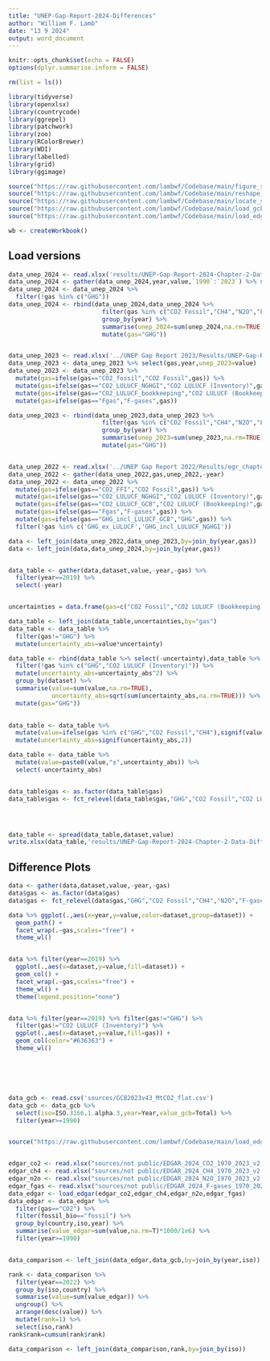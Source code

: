 ```yaml
---
title: "UNEP-Gap-Report-2024-Differences"
author: "William F. Lamb"
date: "13 9 2024"
output: word_document
---
```


```r

knitr::opts_chunk$set(echo = FALSE)
options(dplyr.summarise.inform = FALSE)

rm(list = ls())

library(tidyverse)
library(openxlsx)
library(countrycode)
library(ggrepel)
library(patchwork)
library(zoo)
library(RColorBrewer)
library(WDI)
library(labelled)
library(grid)
library(ggimage)

source("https://raw.githubusercontent.com/lambwf/Codebase/main/figure_style.R")
source("https://raw.githubusercontent.com/lambwf/Codebase/main/reshape_with_labels.R")
source("https://raw.githubusercontent.com/lambwf/Codebase/main/locate_shares.R")
source("https://raw.githubusercontent.com/lambwf/Codebase/main/load_gcb_countries_v2023.R")
source("https://raw.githubusercontent.com/lambwf/Codebase/main/load_edgar_v9.R")

wb <- createWorkbook()

```

## Load versions


```r

data_unep_2024 <- read.xlsx('results/UNEP-Gap-Report-2024-Chapter-2-Data-Global.xlsx',sheet=2)
data_unep_2024 <- gather(data_unep_2024,year,value,`1990`:`2023`) %>% select(gas,year,unep_2024=value) %>% mutate(year=as.numeric(year))
data_unep_2024 <- data_unep_2024 %>% 
  filter(!gas %in% c("GHG"))
data_unep_2024 <- rbind(data_unep_2024,data_unep_2024 %>% 
                          filter(gas %in% c("CO2 Fossil","CH4","N2O","F-gases","CO2 LULUCF (Bookkeeping)")) %>% 
                          group_by(year) %>% 
                          summarise(unep_2024=sum(unep_2024,na.rm=TRUE)) %>% 
                          mutate(gas="GHG"))


data_unep_2023 <- read.xlsx('../UNEP Gap Report 2023/Results/UNEP-Gap-Report-2023-Chapter-2-Global-Data.xlsx',sheet=2)
data_unep_2023 <- data_unep_2023 %>% select(gas,year,unep_2023=value)
data_unep_2023 <- data_unep_2023 %>% 
  mutate(gas=ifelse(gas=="CO2_fossil","CO2 Fossil",gas)) %>% 
  mutate(gas=ifelse(gas=="CO2_LULUCF_NGHGI","CO2 LULUCF (Inventory)",gas)) %>% 
  mutate(gas=ifelse(gas=="CO2_LULUCF_bookkeeping","CO2 LULUCF (Bookkeeping)",gas)) %>% 
  mutate(gas=ifelse(gas=="Fgas","F-gases",gas))

data_unep_2023 <- rbind(data_unep_2023,data_unep_2023 %>% 
                          filter(gas %in% c("CO2 Fossil","CH4","N2O","F-gases","CO2 LULUCF (Bookkeeping)")) %>% 
                          group_by(year) %>% 
                          summarise(unep_2023=sum(unep_2023,na.rm=TRUE)) %>% 
                          mutate(gas="GHG"))


data_unep_2022 <- read.xlsx('../UNEP Gap Report 2022/Results/egr_chapter_data.xlsx',sheet=1)
data_unep_2022 <- gather(data_unep_2022,gas,unep_2022,-year)
data_unep_2022 <- data_unep_2022 %>% 
  mutate(gas=ifelse(gas=="CO2_FFI","CO2 Fossil",gas)) %>% 
  mutate(gas=ifelse(gas=="CO2_LULUCF_NGHGI","CO2 LULUCF (Inventory)",gas)) %>% 
  mutate(gas=ifelse(gas=="CO2_LULUCF_GCB","CO2 LULUCF (Bookkeeping)",gas)) %>% 
  mutate(gas=ifelse(gas=="Fgas","F-gases",gas)) %>% 
  mutate(gas=ifelse(gas=="GHG_incl_LULUCF_GCB","GHG",gas)) %>% 
  filter(!gas %in% c('GHG_ex_LULUCF','GHG_incl_LULUCF_NGHGI'))

data <- left_join(data_unep_2022,data_unep_2023,by=join_by(year,gas))
data <- left_join(data,data_unep_2024,by=join_by(year,gas))


data_table <- gather(data,dataset,value,-year,-gas) %>% 
  filter(year==2019) %>% 
  select(-year)


uncertainties = data.frame(gas=c("CO2 Fossil","CO2 LULUCF (Bookkeeping)","CO2 LULUCF (Inventory)","CH4","N2O","F-gases"),uncertainty=c(0.08,0.7,0.7,0.3,0.6,0.3))

data_table <- left_join(data_table,uncertainties,by="gas")
data_table <- data_table %>% 
  filter(gas!="GHG") %>% 
  mutate(uncertainty_abs=value*uncertainty)

data_table <- rbind(data_table %>% select(-uncertainty),data_table %>% 
  filter(!gas %in% c("GHG","CO2 LULUCF (Inventory)")) %>% 
  mutate(uncertainty_abs=uncertainty_abs^2) %>% 
  group_by(dataset) %>% 
  summarise(value=sum(value,na.rm=TRUE),
            uncertainty_abs=sqrt(sum(uncertainty_abs,na.rm=TRUE))) %>% 
  mutate(gas="GHG"))
  

data_table <- data_table %>%
  mutate(value=ifelse(gas %in% c("GHG","CO2 Fossil","CH4"),signif(value,3),signif(value,2))) %>%
  mutate(uncertainty_abs=signif(uncertainty_abs,2))

data_table <- data_table %>%
  mutate(value=paste0(value,"±",uncertainty_abs)) %>% 
  select(-uncertainty_abs)


data_table$gas <- as.factor(data_table$gas)
data_table$gas <- fct_relevel(data_table$gas,"GHG","CO2 Fossil","CO2 LULUCF (Bookkeeping)","CO2 LULUCF (Inventory)","CH4","N2O","F-gases")




data_table <- spread(data_table,dataset,value)
write.xlsx(data_table,'results/UNEP-Gap-Report-2024-Chapter-2-Data-Differences.xlsx')


```

## Difference Plots


```r

data <- gather(data,dataset,value,-year,-gas)
data$gas <- as.factor(data$gas)
data$gas <- fct_relevel(data$gas,"GHG","CO2 Fossil","CH4","N2O","F-gases","CO2 LULUCF (Bookkeeping)","CO2 LULUCF (Inventory)")

data %>% ggplot(.,aes(x=year,y=value,color=dataset,group=dataset)) +
  geom_path() +
  facet_wrap(.~gas,scales="free") +
  theme_wl()


data %>% filter(year==2019) %>% 
  ggplot(.,aes(x=dataset,y=value,fill=dataset)) +
  geom_col() +
  facet_wrap(.~gas,scales="free") +
  theme_wl() +
  theme(legend.position="none")


data %>% filter(year==2019) %>% filter(gas!="GHG") %>% 
  filter(gas!="CO2 LULUCF (Inventory)") %>% 
  ggplot(.,aes(x=dataset,y=value,fill=gas)) +
  geom_col(color="#636363") +
  theme_wl()







```


```r

data_gcb <- read.csv('sources/GCB2023v43_MtCO2_flat.csv')
data_gcb <- data_gcb %>% 
  select(iso=ISO.3166.1.alpha.3,year=Year,value_gcb=Total) %>% 
  filter(year>=1990)


source("https://raw.githubusercontent.com/lambwf/Codebase/main/load_edgar_v9.R")


edgar_co2 <- read.xlsx("sources/not public/EDGAR_2024_CO2_1970_2023_v2.xlsx",sheet=2,startRow=9)
edgar_ch4 <- read.xlsx("sources/not public/EDGAR_2024_CH4_1970_2023_v2.xlsx",sheet=2,startRow = 9)
edgar_n2o <- read.xlsx("sources/not public/EDGAR_2024_N2O_1970_2023_v2.xlsx",sheet=2,startRow = 9)
edgar_fgas <- read.xlsx("sources/not public/EDGAR_2024_F-gases_1970_2023_v2.xlsx",sheet=2,startRow = 9)
data_edgar <- load_edgar(edgar_co2,edgar_ch4,edgar_n2o,edgar_fgas)
data_edgar <- data_edgar %>% 
  filter(gas=="CO2") %>% 
  filter(fossil_bio=="fossil") %>% 
  group_by(country,iso,year) %>% 
  summarise(value_edgar=sum(value,na.rm=T)*1000/1e6) %>% 
  filter(year>=1990)


data_comparison <- left_join(data_edgar,data_gcb,by=join_by(year,iso))

rank <- data_comparison %>% 
  filter(year==2022) %>% 
  group_by(iso,country) %>% 
  summarise(value=sum(value_edgar)) %>%
  ungroup() %>% 
  arrange(desc(value)) %>% 
  mutate(rank=1) %>% 
  select(iso,rank)
rank$rank=cumsum(rank$rank)

data_comparison <- left_join(data_comparison,rank,by=join_by(iso)) 


```